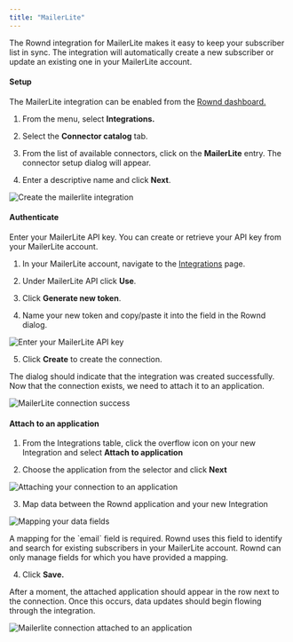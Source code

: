 ```yaml
---
title: "MailerLite"
---
```


The Rownd integration for MailerLite makes it easy to keep your subscriber list in sync. The integration will automatically create a new subscriber or update an existing one in your MailerLite account.

#### Setup

The MailerLite integration can be enabled from the [Rownd dashboard.](https://app.rownd.io)

1. From the menu, select **Integrations.**

2. Select the **Connector catalog** tab.

3. From the list of available connectors, click on the **MailerLite**
   entry. The connector setup dialog will appear.

4. Enter a descriptive name and click **Next**.

  ![Create the mailerlite integration](/images/integration_mailerlite_setup.png)

#### Authenticate

Enter your MailerLite API key. You can create or retrieve your API key from your MailerLite account.

1. In your MailerLite account, navigate to the [Integrations](https://dashboard.mailerlite.com/integrations) page.

2. Under MailerLite API click **Use**.

3. Click **Generate new token**.

4. Name your new token and copy/paste it into the field in the Rownd dialog.

![Enter your MailerLite API key](/images/integration_mailerlite_auth.png)

5. Click **Create** to create the connection.

The dialog should indicate that the integration was created successfully. Now that the connection exists, we need to attach it to an application.

![MailerLite connection success](/images/integration_mailerlite_success.png)

#### Attach to an application

1. From the Integrations table, click the overflow icon on your new Integration
   and select **Attach to application**

2. Choose the application from the selector and click **Next**

![Attaching your connection to an application](/images/integration_mailerlite_attach.png)

3. Map data between the Rownd application and your new Integration

![Mapping your data fields](/images/integration_mailerlite_fields.png)

<Info>
A mapping for the `email` field is required. Rownd uses this field to identify
and search for existing subscribers in your MailerLite account. Rownd can only manage fields for which you have provided a mapping.
</Info>

4. Click **Save.**

After a moment, the attached application should appear in the row next to the
connection. Once this occurs, data updates should begin flowing through the
integration.

![Mailerlite connection attached to an application](/images/integration_mailerlite_done.png)

